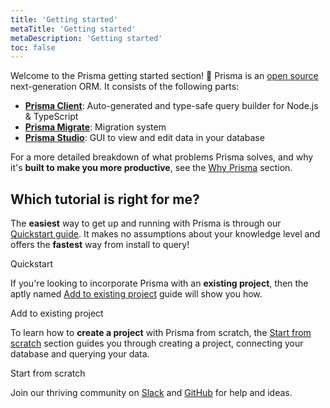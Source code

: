 ```yaml
---
title: 'Getting started'
metaTitle: 'Getting started'
metaDescription: 'Getting started'
toc: false
---
```


<TopBlock>

Welcome to the Prisma getting started section! 👋 Prisma is an [open source](https://github.com/prisma/prisma) next-generation ORM. It consists of the following parts:

- [**Prisma Client**](../../concepts/components/prisma-client): Auto-generated and type-safe query builder for Node.js & TypeScript
- [**Prisma Migrate**](../../concepts/components/prisma-migrate): Migration system
- [**Prisma Studio**](../../concepts/components/prisma-studio): GUI to view and edit data in your database

For a more detailed breakdown of what problems Prisma solves, and why it's **built to make you more productive**, see the [Why Prisma](../concepts/overview/why-prisma) section.

</TopBlock>

## Which tutorial is right for me?

The **easiest** way to get up and running with Prisma is through our [Quickstart guide](./quickstart). It makes no assumptions about your knowledge level and offers the **fastest** way from install to query!

<ButtonLink color="dark" type="primary" href="./getting-started/quickstart">
    Quickstart
</ButtonLink>

If you're looking to incorporate Prisma with an **existing project**, then the aptly named [Add to existing project](./setup-prisma/add-to-existing-project-typescript-postgres) guide will show you how.

<ButtonLink color="dark" type="primary" href="./getting-started/setup-prisma/add-to-existing-project-typescript-postgres">
    Add to existing project
</ButtonLink>

To learn how to **create a project** with Prisma from scratch, the [Start from scratch](./setup-prisma/start-from-scratch) section guides you through creating a project, connecting your database and querying your data.

<ButtonLink color="dark" type="primary" href="./getting-started/setup-prisma/start-from-scratch-typescript-postgres">
    Start from scratch
</ButtonLink>

<Admonition type="info">

Join our thriving community on [Slack](https://slack.prisma.io/) and [GitHub](https://github.com/prisma/prisma) for help and ideas.

</Admonition>

